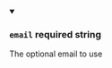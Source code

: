 
<details className="config-field" data-expandable="false" open>
<summary>

### `email` <span class="config-field-required" data-required="false">required</span> <span class="config-field-type">string</span> <span class="config-field-default"></span> <span class="config-field-enum"></span>

The optional email to use

</summary>



</details>
